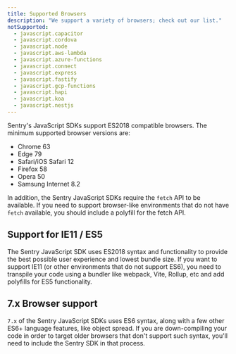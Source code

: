 ```yaml
---
title: Supported Browsers
description: "We support a variety of browsers; check out our list."
notSupported:
  - javascript.capacitor
  - javascript.cordova
  - javascript.node
  - javascript.aws-lambda
  - javascript.azure-functions
  - javascript.connect
  - javascript.express
  - javascript.fastify
  - javascript.gcp-functions
  - javascript.hapi
  - javascript.koa
  - javascript.nestjs
---
```


Sentry's JavaScript SDKs support ES2018 compatible browsers. The minimum supported browser versions are:

- Chrome 63
- Edge 79
- Safari/iOS Safari 12
- Firefox 58
- Opera 50
- Samsung Internet 8.2

In addition, the Sentry JavaScript SDKs require the `fetch` API to be available. If you need to support browser-like environments that do not have `fetch` available, you should include a polyfill for the fetch API.

## Support for IE11 / ES5

The Sentry JavaScript SDK uses ES2018 syntax and functionality to provide the best possible user experience and lowest bundle size. If you want to support IE11 (or other environments that do not support ES6), you need to transpile your code using a bundler like webpack, Vite, Rollup, etc and add polyfills for ES5 functionality.

## 7.x Browser support

`7.x` of the Sentry JavaScript SDKs uses ES6 syntax, along with a few other ES6+ language features, like object spread. If you are down-compiling your code in order to target older browsers that don't support such syntax, you'll need to include the Sentry SDK in that process.

